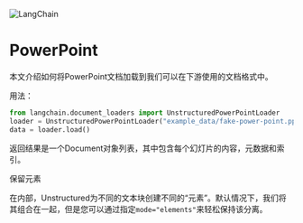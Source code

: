 

<Head>
  <script>
    {
      `(function() {
         var _hmt = _hmt || [];
(function() {
  var hm = document.createElement("script");
  hm.src = "https://hm.baidu.com/hm.js?e60fb290e204e04c5cb6f79b0ac1e697";
  var s = document.getElementsByTagName("script")[0]; 
  s.parentNode.insertBefore(hm, s);
})();
       })();`
    }
  </script>
</Head>

![LangChain](https://pica.zhimg.com/50/v2-56e8bbb52aa271012541c1fe1ceb11a2_r.gif)



PowerPoint
===========================================================

本文介绍如何将PowerPoint文档加载到我们可以在下游使用的文档格式中。

用法：

```python
from langchain.document_loaders import UnstructuredPowerPointLoader
loader = UnstructuredPowerPointLoader("example_data/fake-power-point.pptx")
data = loader.load()
```

返回结果是一个Document对象列表，其中包含每个幻灯片的内容，元数据和索引。

保留元素

在内部，Unstructured为不同的文本块创建不同的“元素”。默认情况下，我们将其组合在一起，但是您可以通过指定`mode="elements"`来轻松保持该分离。